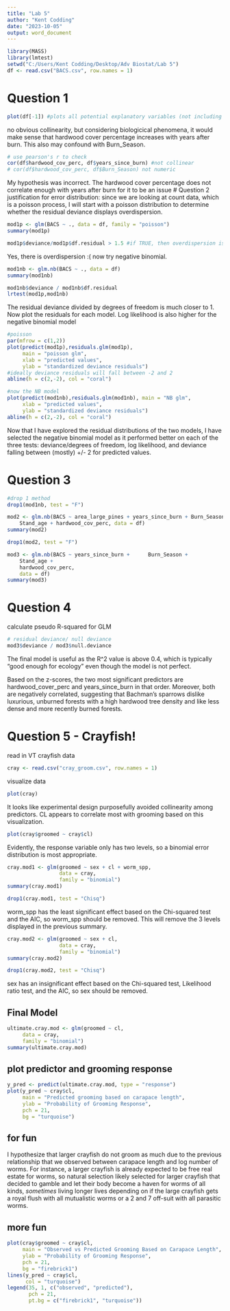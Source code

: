 ---
title: "Lab 5"
author: "Kent Codding"
date: "2023-10-05"
output: word_document
---

```{r}
library(MASS)
library(lmtest)
setwd("C:/Users/Kent Codding/Desktop/Adv Biostat/Lab 5")
df <- read.csv("BACS.csv", row.names = 1)
```

# Question 1
```{r}
plot(df[-1]) #plots all potential explanatory variables (not including response var - BACS)
```
no obvious collinearity, but considering biologicical phenomena, it would make sense that hardwood cover percentage increases with years after burn. This also may confound with Burn_Season.
```{r}
# use pearson's r to check
cor(df$hardwood_cov_perc, df$years_since_burn) #not collinear
# cor(df$hardwood_cov_perc, df$Burn_Season) not numeric


```
My hypothesis was incorrect. The hardwood cover percentage does not correlate enough with years after burn for it to be an issue
# Question 2
justification for error distribution: since we are looking at count data, which is a poisson process, I will start with a poisson distribution to determine whether the residual deviance displays overdispersion.

```{r}
mod1p <- glm(BACS ~ ., data = df, family = "poisson") 
summary(mod1p)
```
```{r}
mod1p$deviance/mod1p$df.residual > 1.5 #if TRUE, then overdispersion is apparent
```
Yes, there is overdispersion :( now try negative binomial.
```{r}
mod1nb <- glm.nb(BACS ~ ., data = df) 
summary(mod1nb)
```

```{r}
mod1nb$deviance / mod1nb$df.residual
lrtest(mod1p,mod1nb)

```
The residual deviance divided by degrees of freedom is much closer to 1. Now plot the residuals for each model. Log likelihood is also higher for the negative binomial model

```{r}
#poisson
par(mfrow = c(1,2))
plot(predict(mod1p),residuals.glm(mod1p), 
     main = "poisson glm",
     xlab = "predicted values",
     ylab = "standardized deviance residuals")
#ideally deviance residuals will fall between -2 and 2
abline(h = c(2,-2), col = "coral")

#now the NB model
plot(predict(mod1nb),residuals.glm(mod1nb), main = "NB glm",
     xlab = "predicted values",
     ylab = "standardized deviance residuals")
abline(h = c(2,-2), col = "coral")
```
Now that I have explored the residual distributions of the two models, I have selected the negative binomial model as it performed better on each of the three tests: deviance/degrees of freedom, log likelihood, and deviance falling between (mostly) +/- 2 for predicted values.

# Question 3
```{r}
#drop 1 method
drop1(mod1nb, test = "F")
```

```{r}
mod2 <- glm.nb(BACS ~ area_large_pines + years_since_burn + Burn_Season + 
    Stand_age + hardwood_cov_perc, data = df)
summary(mod2)
```
```{r}
drop1(mod2, test = "F")
```
```{r}
mod3 <- glm.nb(BACS ~ years_since_burn +      Burn_Season + 
    Stand_age + 
    hardwood_cov_perc,
    data = df)
summary(mod3)
```

# Question 4

calculate pseudo R-squared for GLM
```{r}
# residual deviance/ null deviance
mod3$deviance / mod3$null.deviance
```
The final model is useful as the R^2 value is above 0.4, which is typically "good enough for ecology" even though the model is not perfect.

Based on the z-scores, the two most significant predictors are hardwood_cover_perc and years_since_burn in that order. Moreover, both are negatively correlated, suggesting that Bachman's sparrows dislike luxurious, unburned forests with a high hardwood tree density and like less dense and more recently burned forests.

# Question 5 - Crayfish!
read in VT crayfish data
```{r}
cray <- read.csv("cray_groom.csv", row.names = 1)
```

visualize data
```{r}
plot(cray)
```

It looks like experimental design purposefully avoided collinearity among predictors. CL appears to correlate most with grooming based on this visualization.

```{r}
plot(cray$groomed ~ cray$cl) 
```
Evidently, the response variable only has two levels, so a binomial error distribution is most appropriate.
```{r}
cray.mod1 <- glm(groomed ~ sex + cl + worm_spp,
                 data = cray,
                 family = "binomial")
summary(cray.mod1)
```
```{r}
drop1(cray.mod1, test = "Chisq")
```
worm_spp has the least significant effect based on the Chi-squared test and the AIC, so worm_spp should be removed. This will remove the 3 levels displayed in the previous summary.

```{r}
cray.mod2 <- glm(groomed ~ sex + cl,
                 data = cray,
                 family = "binomial")
summary(cray.mod2)
```
```{r}
drop1(cray.mod2, test = "Chisq")

```
sex has an insignificant effect based on the Chi-squared test, Likelihood ratio test, and the AIC, so sex should be removed.

## Final Model
```{r}
ultimate.cray.mod <- glm(groomed ~ cl,
     data = cray,
     family = "binomial")
summary(ultimate.cray.mod)
```

## plot predictor and grooming response
```{r}
y_pred <- predict(ultimate.cray.mod, type = "response")
plot(y_pred ~ cray$cl,
     main = "Predicted grooming based on carapace length",
     ylab = "Probability of Grooming Response",
     pch = 21,
     bg = "turquoise")
```

## for fun 
I hypothesize that larger crayfish do not groom as much due to the previous relationship that we observed between carapace length and log number of worms. For instance, a larger crayfish is already expected to be free real estate for worms, so natural selection likely selected for larger crayfish that decided to gamble and let their body become a haven for worms of all kinds, *sometimes* living longer lives depending on if the large crayfish gets a royal flush with all mutualistic worms or a 2 and 7 off-suit with all parasitic worms.

## more fun 
```{r}
plot(cray$groomed ~ cray$cl,
     main = "Observed vs Predicted Grooming Based on Carapace Length",
     ylab = "Probability of Grooming Response",
     pch = 21,
     bg = "firebrick1")
lines(y_pred ~ cray$cl,
      col = "turquoise")
legend(35, 1, c("observed", "predicted"),
       pch = 21,
       pt.bg = c("firebrick1", "turquoise"))
```

